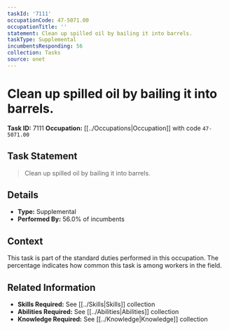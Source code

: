 ```yaml
---
taskId: '7111'
occupationCode: 47-5071.00
occupationTitle: ''
statement: Clean up spilled oil by bailing it into barrels.
taskType: Supplemental
incumbentsResponding: 56
collection: Tasks
source: onet
---
```

# Clean up spilled oil by bailing it into barrels.

**Task ID:** 7111
**Occupation:** [[../Occupations|Occupation]] with code `47-5071.00`

## Task Statement

> Clean up spilled oil by bailing it into barrels.

## Details

- **Type:** Supplemental
- **Performed By:** 56.0% of incumbents

## Context

This task is part of the standard duties performed in this occupation. The percentage indicates how common this task is among workers in the field.

## Related Information

- **Skills Required:** See [[../Skills|Skills]] collection
- **Abilities Required:** See [[../Abilities|Abilities]] collection
- **Knowledge Required:** See [[../Knowledge|Knowledge]] collection
